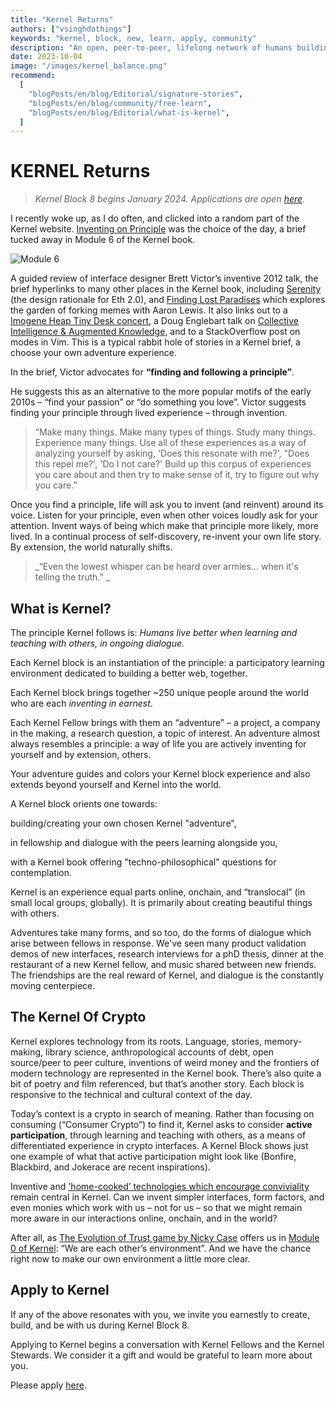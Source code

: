 ```yaml
---
title: "Kernel Returns"
authors: ["vsinghdothings"]
keywords: "kernel, block, new, learn, apply, community"
description: "An open, peer-to-peer, lifelong network of humans building relationships one conversation at a time."
date: 2023-10-04
image: "/images/kernel_balance.png"
recommend:
  [
    "blogPosts/en/blog/Editorial/signature-stories",
    "blogPosts/en/blog/community/free-learn",
    "blogPosts/en/blog/Editorial/what-is-kernel",
  ]
---
```


# KERNEL Returns

> _Kernel Block 8 begins January 2024. Applications are open [here](https://apply.kernel.community/)._

I recently woke up, as I do often, and clicked into a random part of the Kernel website. [Inventing on Principle](/learn/module-6/inventing-on-principle) was the choice of the day, a brief tucked away in Module 6 of the Kernel book. 

<InfoBlock>

![Module 6](/images/module-6.png)

A guided review of interface designer Brett Victor’s inventive 2012 talk, the brief hyperlinks to many other places in the Kernel book, including [Serenity](/learn/module-6/serenity) (the design rationale for Eth 2.0), and [Finding Lost Paradises](/learn/module-4/the-garden) which explores the garden of forking memes with Aaron Lewis. It also links out to a [Imogene Heap Tiny Desk concert](https://www.youtube.com/watch?v=3QtklTXbKUQ&t=556s), a Doug Englebart talk on [Collective Intelligence & Augmented Knowledge](https://www.youtube.com/watch?v=sG3PWet8fDk), and to a StackOverflow post on modes in Vim. This is a typical rabbit hole of stories in a Kernel brief, a choose your own adventure experience. 

</InfoBlock>

In the brief, Victor advocates for **“finding and following a principle”**. 

He suggests this as an alternative to the more popular motifs of the early 2010s – “find your passion” or “do something you love”. Victor suggests finding your principle through lived experience – through invention. 

> “Make many things. Make many types of things. Study many things. Experience many things. Use all of these experiences as a way of analyzing yourself by asking, 'Does this resonate with me?', "Does this repel me?', 'Do I not care?' Build up this corpus of experiences you care about and then try to make sense of it, try to figure out why you care.”

Once you find a principle, life will ask you to invent (and reinvent) around its voice. Listen for your principle, even when other voices loudly ask for your attention. Invent ways of being which make that principle more likely, more lived. In a continual process of self-discovery, re-invent your own life story. By extension, the world naturally shifts. 

> _“Even the lowest whisper can be heard over armies... when it's telling the truth.” _

## What is Kernel?

The principle Kernel follows is: _Humans live better when learning and teaching with others, in ongoing dialogue._

Each Kernel block is an instantiation of the principle: a participatory learning environment dedicated to building a better web, together. 

Each Kernel block brings together ~250 unique people around the world who are each _inventing in earnest_.  

Each Kernel Fellow brings with them an “adventure” – a project, a company in the making, a research question, a topic of interest. An adventure almost always resembles a principle: a way of life you are actively inventing for yourself and by extension, others. 

Your adventure guides and colors your Kernel block experience and also extends beyond yourself and Kernel into the world.  

A Kernel block orients one towards: 

<Process>

building/creating your own chosen Kernel "adventure",

in fellowship and dialogue with the peers learning alongside you,

with a Kernel book offering "techno-philosophical" questions for contemplation.

</Process>

Kernel is an experience equal parts online, onchain, and “translocal” (in small local groups, globally). It is primarily about creating beautiful things with others.

Adventures take many forms, and so too, do the forms of dialogue which arise between fellows in response. We've seen many product validation demos of new interfaces, research interviews for a phD thesis, dinner at the restaurant of a new Kernel fellow, and music shared between new friends. The friendships are the real reward of Kernel, and dialogue is the constantly moving centerpiece.

## The Kernel Of Crypto

Kernel explores technology from its roots. Language, stories, memory-making, library science, anthropological accounts of debt, open source/peer to peer culture, inventions of weird money and the frontiers of modern technology are represented in the Kernel book. There’s also quite a bit of poetry and film referenced, but that’s another story. Each block is responsive to the technical and cultural context of the day.

Today’s context is a crypto in search of meaning. Rather than focusing on consuming (“Consumer Crypto”) to find it, Kernel asks to consider **active participation**, through learning and teaching with others, as a means of differentiated experience in crypto interfaces. A Kernel Block shows just one example of what that active participation might look like (Bonfire, Blackbird, and Jokerace are recent inspirations). 

Inventive and ['home-cooked’ technologies which encourage conviviality](https://www.robinsloan.com/notes/home-cooked-app/) remain central in Kernel. Can we invent simpler interfaces, form factors, and even monies which work with us – not for us – so that we might remain more aware in our interactions online, onchain, and in the world?

After all, as [The Evolution of Trust game by Nicky Case](https://ncase.me/trust/) offers us in [Module 0 of Kernel](https://www.kernel.community/en/learn/module-0/trust): “We are each other’s environment”. And we have the chance right now to make our own environment a little more clear.

## Apply to Kernel

If any of the above resonates with you, we invite you earnestly to create, build, and be with us during Kernel Block 8. 

Applying to Kernel begins a conversation with Kernel Fellows and the Kernel Stewards. We consider it a gift and would be grateful to learn more about you. 

Please apply [here](https://apply.kernel.community/). 
